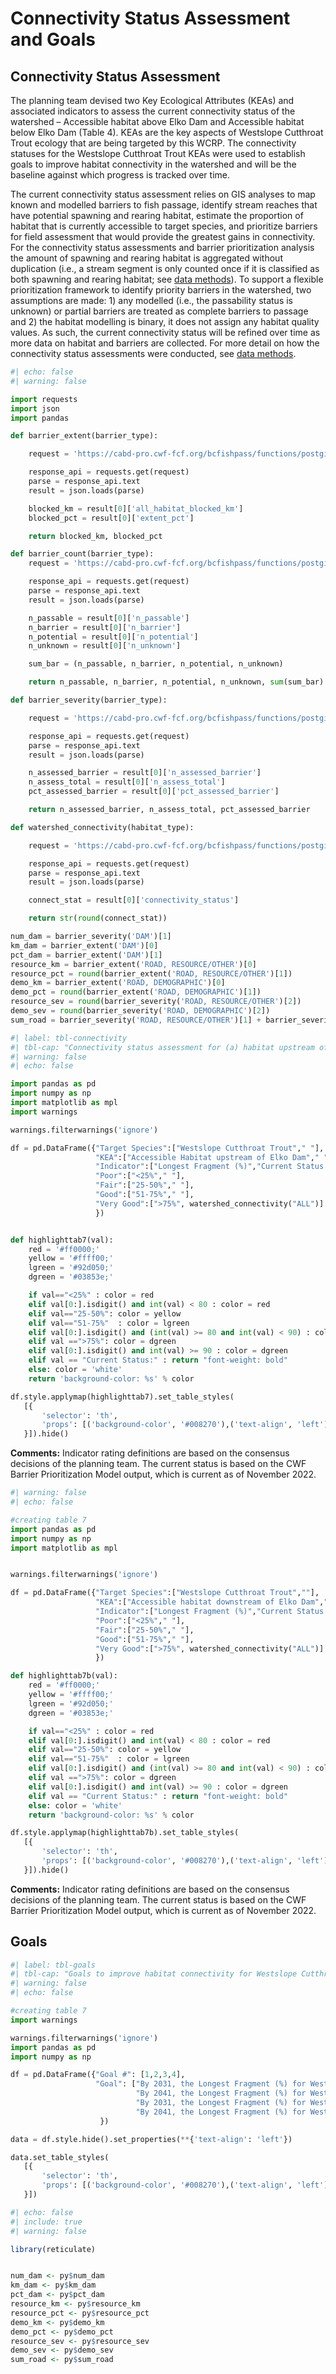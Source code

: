 # Connectivity Status Assessment and Goals {-}

## Connectivity Status Assessment {-}

The planning team devised two Key Ecological Attributes (KEAs) and associated indicators to assess the current connectivity status of the watershed – Accessible habitat above Elko Dam and Accessible habitat below Elko Dam (Table 4). KEAs are the key aspects of Westslope Cutthroat Trout ecology that are being targeted by this WCRP. The connectivity statuses for the Westslope Cutthroat Trout KEAs were used to establish goals to improve habitat connectivity in the watershed and will be the baseline against which progress is tracked over time. 

The current connectivity status assessment relies on GIS analyses to map known and modelled barriers to fish passage, identify stream reaches that have potential spawning and rearing habitat, estimate the proportion of habitat that is currently accessible to target species, and prioritize barriers for field assessment that would provide the greatest gains in connectivity. For the connectivity status assessments and barrier prioritization analysis the amount of spawning and rearing habitat is aggregated without duplication (i.e., a stream segment is only counted once if it is classified as both spawning and rearing habitat; see [data methods](data-methods.qmd)). To support a flexible prioritization framework to identify priority barriers in the watershed, two assumptions are made: 1) any modelled (i.e., the passability status is unknown) or partial barriers are treated as complete barriers to passage and 2) the habitat modelling is binary, it does not assign any habitat quality values. As such, the current connectivity status will be refined over time as more data on habitat and barriers are collected. For more detail on how the connectivity status assessments were conducted, see [data methods](data-methods.qmd).

```python
#| echo: false
#| warning: false

import requests
import json
import pandas

def barrier_extent(barrier_type):

    request = 'https://cabd-pro.cwf-fcf.org/bcfishpass/functions/postgisftw.wcrp_barrier_extent/items.json?watershed_group_code=ELKR&barrier_type=' + barrier_type

    response_api = requests.get(request)
    parse = response_api.text
    result = json.loads(parse)

    blocked_km = result[0]['all_habitat_blocked_km']
    blocked_pct = result[0]['extent_pct']

    return blocked_km, blocked_pct

def barrier_count(barrier_type):
    request = 'https://cabd-pro.cwf-fcf.org/bcfishpass/functions/postgisftw.wcrp_barrier_count/items.json?watershed_group_code=ELKR&barrier_type=' + barrier_type

    response_api = requests.get(request)
    parse = response_api.text
    result = json.loads(parse)

    n_passable = result[0]['n_passable']
    n_barrier = result[0]['n_barrier']
    n_potential = result[0]['n_potential']
    n_unknown = result[0]['n_unknown']

    sum_bar = (n_passable, n_barrier, n_potential, n_unknown)

    return n_passable, n_barrier, n_potential, n_unknown, sum(sum_bar)

def barrier_severity(barrier_type):

    request = 'https://cabd-pro.cwf-fcf.org/bcfishpass/functions/postgisftw.wcrp_barrier_severity/items.json?watershed_group_code=ELKR&barrier_type=' + barrier_type

    response_api = requests.get(request)
    parse = response_api.text
    result = json.loads(parse)

    n_assessed_barrier = result[0]['n_assessed_barrier']
    n_assess_total = result[0]['n_assess_total']
    pct_assessed_barrier = result[0]['pct_assessed_barrier']

    return n_assessed_barrier, n_assess_total, pct_assessed_barrier

def watershed_connectivity(habitat_type):

    request = 'https://cabd-pro.cwf-fcf.org/bcfishpass/functions/postgisftw.wcrp_habitat_connectivity_status/items.json?watershed_group_code=ELKR&habitat_type=' + habitat_type

    response_api = requests.get(request)
    parse = response_api.text
    result = json.loads(parse)

    connect_stat = result[0]['connectivity_status']

    return str(round(connect_stat))

num_dam = barrier_severity('DAM')[1]
km_dam = barrier_extent('DAM')[0]
pct_dam = barrier_extent('DAM')[1]
resource_km = barrier_extent('ROAD, RESOURCE/OTHER')[0]
resource_pct = round(barrier_extent('ROAD, RESOURCE/OTHER')[1])
demo_km = barrier_extent('ROAD, DEMOGRAPHIC')[0]
demo_pct = round(barrier_extent('ROAD, DEMOGRAPHIC')[1])
resource_sev = round(barrier_severity('ROAD, RESOURCE/OTHER')[2])
demo_sev = round(barrier_severity('ROAD, DEMOGRAPHIC')[2])
sum_road = barrier_severity('ROAD, RESOURCE/OTHER')[1] + barrier_severity('ROAD, DEMOGRAPHIC')[1]

```

```python
#| label: tbl-connectivity
#| tbl-cap: "Connectivity status assessment for (a) habitat upstream of Elko Dam and (b) habitat downstream of Elko Dam in the Elk River watershed. The two KEAs - Accessible habitat upstream of Elko Dam and Accessible habitat downstream of Elko Dam - are evaluated using the Longest Fragment approach (Diaz et al. 2021), whereby the length of linear habitat that currently comprises the longest connected section in the watershed is divided by the total length of all linear habitat in the watershed."
#| warning: false
#| echo: false

import pandas as pd
import numpy as np
import matplotlib as mpl
import warnings

warnings.filterwarnings('ignore')

df = pd.DataFrame({"Target Species":["Westslope Cutthroat Trout"," "],
                   "KEA":["Accessible Habitat upstream of Elko Dam"," "],
                   "Indicator":["Longest Fragment (%)","Current Status:"],
                   "Poor":["<25%"," "],
                   "Fair":["25-50%"," "],
                   "Good":["51-75%"," "],
                   "Very Good":[">75%", watershed_connectivity("ALL")]
                   })


def highlighttab7(val):
    red = '#ff0000;'
    yellow = '#ffff00;'
    lgreen = '#92d050;'
    dgreen = '#03853e;'

    if val=="<25%" : color = red
    elif val[0:].isdigit() and int(val) < 80 : color = red
    elif val=="25-50%": color = yellow
    elif val=="51-75%"  : color = lgreen
    elif val[0:].isdigit() and (int(val) >= 80 and int(val) < 90) : color = lgreen 
    elif val ==">75%": color = dgreen
    elif val[0:].isdigit() and int(val) >= 90 : color = dgreen 
    elif val == "Current Status:" : return "font-weight: bold"
    else: color = 'white'
    return 'background-color: %s' % color

df.style.applymap(highlighttab7).set_table_styles(
   [{
       'selector': 'th',
       'props': [('background-color', '#008270'),('text-align', 'left')]
   }]).hide()
```

**Comments:** Indicator rating definitions are based on the consensus decisions of the planning team. The current status is based on the CWF Barrier Prioritization Model output, which is current as of November 2022.

```python
#| warning: false
#| echo: false

#creating table 7
import pandas as pd
import numpy as np
import matplotlib as mpl


warnings.filterwarnings('ignore')

df = pd.DataFrame({"Target Species":["Westslope Cutthroat Trout",""],
                   "KEA":["Accessible habitat downstream of Elko Dam",""],
                   "Indicator":["Longest Fragment (%)","Current Status:"],
                   "Poor":["<25%"," "],
                   "Fair":["25-50%"," "],
                   "Good":["51-75%"," "],
                   "Very Good":[">75%", watershed_connectivity("ALL")]
                   })

def highlighttab7b(val):
    red = '#ff0000;'
    yellow = '#ffff00;'
    lgreen = '#92d050;'
    dgreen = '#03853e;'

    if val=="<25%" : color = red
    elif val[0:].isdigit() and int(val) < 80 : color = red
    elif val=="25-50%": color = yellow
    elif val=="51-75%"  : color = lgreen
    elif val[0:].isdigit() and (int(val) >= 80 and int(val) < 90) : color = lgreen 
    elif val ==">75%": color = dgreen
    elif val[0:].isdigit() and int(val) >= 90 : color = dgreen 
    elif val == "Current Status:" : return "font-weight: bold"
    else: color = 'white'
    return 'background-color: %s' % color

df.style.applymap(highlighttab7b).set_table_styles(
   [{
       'selector': 'th',
       'props': [('background-color', '#008270'),('text-align', 'left')]
   }]).hide()


```

**Comments:** Indicator rating definitions are based on the consensus decisions of the planning team. The current status is based on the CWF Barrier Prioritization Model output, which is current as of November 2022.


## Goals {-}

```python
#| label: tbl-goals
#| tbl-cap: "Goals to improve habitat connectivity for Westslope Cutthroat Trout, upstream and downstream of Elko Dam, in the Elk River watershed over the lifespan of the WCRP (2021-2041). The goals were established through discussions with the planning team and represent the resulting desired state of connectivity in the watershed. The goals for the Downstream of the Elko Dam unit assume that remediation can be undertaken while mitigating the risk of introgressive hybridization (see action 1.11 in Strategies & Actions). The goals are subject to change as more information and data are collected over the course of the plan timeline (e.g., the current connectivity status is updated based on barrier field assessments)."
#| warning: false
#| echo: false

#creating table 7
import warnings

warnings.filterwarnings('ignore')
import pandas as pd
import numpy as np

df = pd.DataFrame({"Goal #": [1,2,3,4],
                   "Goal": ["By 2031, the Longest Fragment (%) for Westslope Cutthroat Trout will increase from 69% to 83% above the Elko Dam (i.e., reconnect at least 142 km of habitat).",
                            "By 2041, the Longest Fragment (%) for Westslope Cutthroat Trout will increase to 86% above the Elko Dam (i.e., reconnect at least an additional 30 km of habitat).",
                            "By 2031, the Longest Fragment (%) for Westslope Cutthroat Trout will increase from 98% to 99% below the Elko Dam (i.e., reconnect at least 3 km of habitat).",
                            "By 2041, the Longest Fragment (%) for Westslope Cutthroat Trout will not decrease from 99% below the Elko Dam."]
                    })

data = df.style.hide().set_properties(**{'text-align': 'left'})

data.set_table_styles(
   [{
       'selector': 'th',
       'props': [('background-color', '#008270'),('text-align', 'left')]
   }])

```



```r
#| echo: false
#| include: true
#| warning: false

library(reticulate)


num_dam <- py$num_dam
km_dam <- py$km_dam
pct_dam <- py$pct_dam
resource_km <- py$resource_km
resource_pct <- py$resource_pct
demo_km <- py$demo_km
demo_pct <- py$demo_pct
resource_sev <- py$resource_sev
demo_sev <- py$demo_sev
sum_road <- py$sum_road

```


